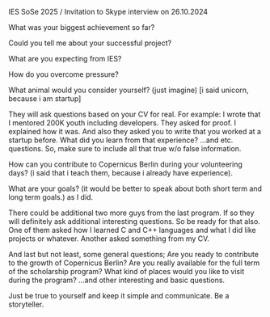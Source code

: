 IES SoSe 2025 / Invitation to Skype interview on 26.10.2024

What was your biggest achievement so far?

Could you tell me about your successful project?

What are you expecting from IES?

How do you overcome pressure?


What animal would you consider yourself? (just imagine) [i said unicorn, because i am startup]

They will ask questions based on your CV for real. For example: I wrote that I mentored 200K youth including developers. They asked for proof. I explained how it was. And also they asked you to write that you worked at a startup before. What did you learn from that experience? …and etc. questions. So, make sure to include all that true w/o false information.

How can you contribute to Copernicus Berlin during your volunteering days? (i said that i teach them, because i already have experience).

What are your goals? (it would be better to speak about both short term and long term goals.) as I did.

There could be additional two more guys from the last program. If so they will definitely ask additional interesting questions. So be ready for that also. One of them asked how I learned C and C++ languages and what I did like projects or whatever. Another asked something from my CV. 

And last but not least, some general questions; Are you ready to contribute to the growth of Copernicus Berlin? Are you really available for the full term of the scholarship program? What kind of places would you like to visit during the program? …and other interesting and basic questions.

Just be true to yourself and keep it simple and communicate. Be a storyteller.

